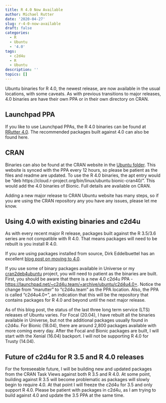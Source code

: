 ```yaml
---
title: R 4.0 Now Available
author: Michael Rutter
date: '2020-04-27'
slug: r-4-0-now-available
draft: false
categories:
  - R
  - Ubuntu
  - '4.0'
tags:
  - c2d4u
  - R
  - Ubuntu
description: ''
topics: []
---
```


Ubuntu binaries for R 4.0, the newest release, are now available in the usual locations, with some caveats.  As with previous transitions to major releases, 4.0 binaries are have their own PPA or in their own directory on CRAN.

## Launchpad PPA

If you like to use Launchpad PPAs, the R 4.0 binaries can be found at [RRutter 4.0](https://launchpad.net/~marutter/+archive/ubuntu/rrutter4.0).  The recommended packages built against 4.0 can also be found here.

## CRAN

Binaries can also be found at the CRAN website in the [Ubuntu folder](https://cran.r-project.org/bin/linux/ubuntu/).  This website is synced with the PPA every 12 hours, so please be patient as the files and readme are updated.  To use the R 4.0 binaries, the apt entry would be "deb https://cloud.r-project.org/bin/linux/ubuntu bionic-cran40/".  This would add the 4.0 binaries of Bionic.  Full details are available on CRAN.

Adding a new major release to CRAN Ubuntu website has many steps, so if you are using the CRAN repository any you have any issues, please let me know.

## Using 4.0 with existing binaries and c2d4u

As with every recent major R release, packages built against the R 3.5/3.6 series are not compatible with R 4.0.  That means packages will need to be rebuilt is you install R 4.0.

If you are using packages installed from source, Dirk Eddelbuettel has an excellent [blog post on moving to 4.0](http://dirk.eddelbuettel.com/blog/2020/04/26/#026_upgrade_to_R400).

If you use some of binary packages available in Universe or my [cran2deb4ubuntu](https://launchpad.net/~marutter/+archive/ubuntu/c2d4u3.5) project, you will need to patient as the binaries are built.  First, you should be aware that there is a new 4.0 c2d4u PPA - [https://launchpad.net/~c2d4u.team/+archive/ubuntu/c2d4u4.0+](https://launchpad.net/~c2d4u.team/+archive/ubuntu/c2d4u4.0+).  Notice the change from "marutter" to "c2d4u.team" as the PPA location.  Also, the PPA is called "c2d4u4.0+", an indication that this will be the repository that contains packages for R 4.0  and beyond until the next major release.

As of this blog post, the status of the last three long term service (LTS) releases of Ubuntu varies.  For Focal (20.04), I have rebuilt all the binaries available in Universe, but not the additional packages usually found in c2d4u.  For Bionic (18.04), there are around 2,800 packages available with more coming every day.  After the Focal and Bionic packages are built, I will start with the Xenial (16.04) backport.  I will not be supporting R 4.0 for Trusty (14.04).

## Future of c2d4u for R 3.5 and R 4.0 releases

For the foreseeable future, I will be building new and updated packages from the CRAN Task Views against both R 3.5 and R 4.0.  At some point, building against R 3.5 will become problematic as packages will slowly begin to require 4.0.  At that point I will freeze the c2d4u for 3.5 and only support R 4.0.  Please be patient with packages in c2d4u, as I am trying to build against 4.0 and update the 3.5 PPA at the same time.



